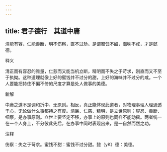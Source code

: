 ```yaml
---
---
---
```

title: 君子德行　其道中庸
---



清能有容，仁能善断，明不伤察，直不过矫。是谓蜜饯不甜，海味不咸，才是懿德。

释义

清正而有容忍的雅量，仁慈而又能当机立断，精明而不失之于苛求，刚直而又不至于执拗。这种道理就像上好的蜜饯并不过分的甜，上好的海味并不过分的咸。一个人要能把持住不偏不倚的尺度才算是处人做事的美德。

新解

中庸之道不是调和折中、无原则。相反，真正能体现此道者，对物理事理人理通透于心，无论做什么事都持之有度。清廉、仁慈、精明，是立世原则；容忍、善断、细察，是办事原则。立世上要坚定不移，办事上的原则也同样不能动摇。两者统一在一个人身上，不分彼此先后，在办事中同时表现出来，是一自然而然之功。

注释

伤察：失之于苛求。蜜饯不甜：蜜饯不过分甜。懿（yK）德：美德。